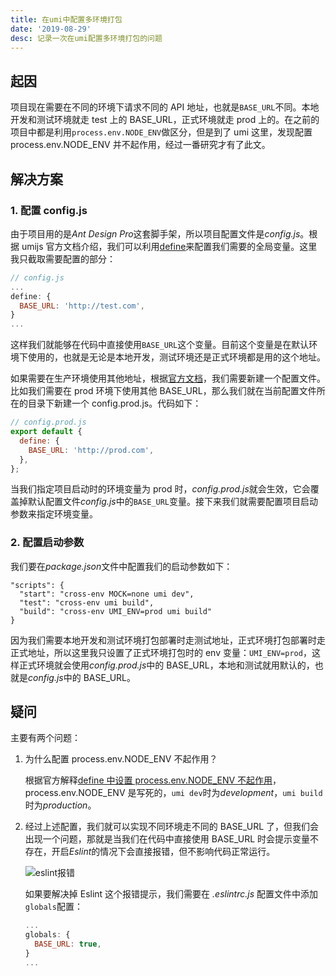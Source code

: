 ```yaml
---
title: 在umi中配置多环境打包
date: '2019-08-29'
desc: 记录一次在umi配置多环境打包的问题
---
```


## 起因

项目现在需要在不同的环境下请求不同的 API 地址，也就是`BASE_URL`不同。本地开发和测试环境就走 test 上的 BASE_URL，正式环境就走 prod 上的。在之前的项目中都是利用`process.env.NODE_ENV`做区分，但是到了 umi 这里，发现配置 process.env.NODE_ENV 并不起作用，经过一番研究才有了此文。

## 解决方案

### 1. 配置 config.js

由于项目用的是*Ant Design Pro*这套脚手架，所以项目配置文件是*config.js*。根据 umijs 官方文档介绍，我们可以利用[define](https://umijs.org/zh/config/#define)来配置我们需要的全局变量。这里我只截取需要配置的部分：

```js
// config.js
...
define: {
  BASE_URL: 'http://test.com',
}
...
```

这样我们就能够在代码中直接使用`BASE_URL`这个变量。目前这个变量是在默认环境下使用的，也就是无论是本地开发，测试环境还是正式环境都是用的这个地址。

如果需要在生产环境使用其他地址，根据[官方文档](https://umijs.org/zh/guide/env-variables.html#umi-env)，我们需要新建一个配置文件。比如我们需要在 prod 环境下使用其他 BASE_URL，那么我们就在当前配置文件所在的目录下新建一个 config.prod.js。代码如下：

```javascript
// config.prod.js
export default {
  define: {
    BASE_URL: 'http://prod.com',
  },
};
```

当我们指定项目启动时的环境变量为 prod 时，*config.prod.js*就会生效，它会覆盖掉默认配置文件*config.js*中的`BASE_URL`变量。接下来我们就需要配置项目启动参数来指定环境变量。

### 2. 配置启动参数

我们要在*package.json*文件中配置我们的启动参数如下：

```json{4}
"scripts": {
  "start": "cross-env MOCK=none umi dev",
  "test": "cross-env umi build",
  "build": "cross-env UMI_ENV=prod umi build"
}
```

因为我们需要本地开发和测试环境打包部署时走测试地址，正式环境打包部署时走正式地址，所以这里我只设置了正式环境打包时的 env 变量：`UMI_ENV=prod`，这样正式环境就会使用*config.prod.js*中的 BASE_URL，本地和测试就用默认的，也就是*config.js*中的 BASE_URL。

## 疑问

主要有两个问题：

1. 为什么配置 process.env.NODE_ENV 不起作用？

   根据官方解释[define 中设置 process.env.NODE_ENV 不起作用](https://github.com/umijs/umi/issues/1757)，process.env.NODE_ENV 是写死的，`umi dev`时为*development*，`umi build`时为*production*。

2. 经过上述配置，我们就可以实现不同环境走不同的 BASE_URL 了，但我们会出现一个问题，那就是当我们在代码中直接使用 BASE_URL 时会提示变量不存在，开启*Eslint*的情况下会直接报错，但不影响代码正常运行。

   ![eslint报错](eslint报错提示.png)

   如果要解决掉 Eslint 这个报错提示，我们需要在 _.eslintrc.js_ 配置文件中添加`globals`配置：

   ```javascript
   ...
   globals: {
     BASE_URL: true,
   }
   ...
   ```

